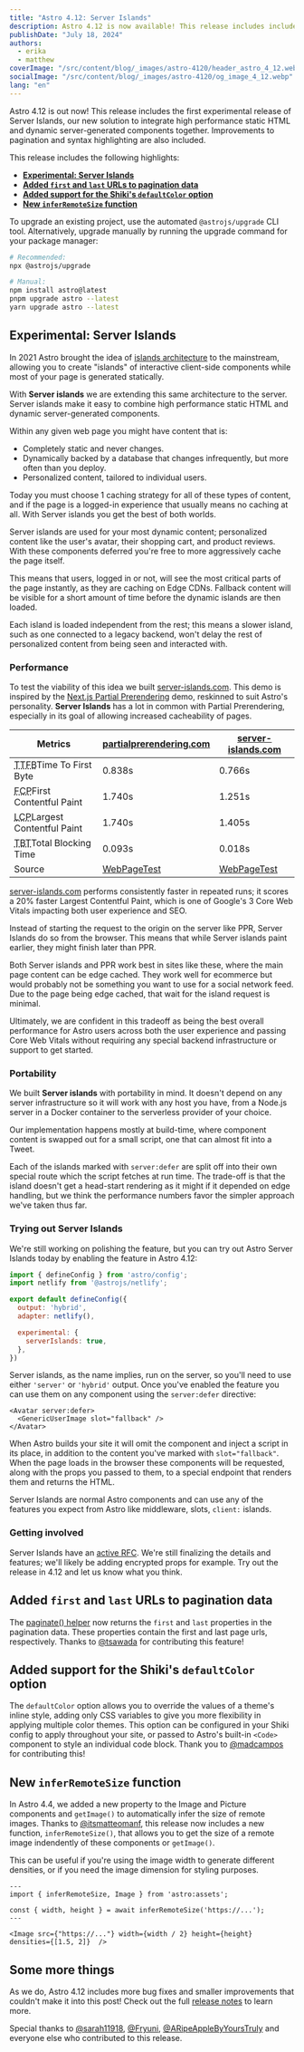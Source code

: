 ```yaml
---
title: "Astro 4.12: Server Islands"
description: Astro 4.12 is now available! This release includes includes the first experimental release of Server Islands, improvements to pagination and syntax highlighting, and more.
publishDate: "July 18, 2024"
authors:
  - erika
  - matthew
coverImage: "/src/content/blog/_images/astro-4120/header_astro_4_12.webp"
socialImage: "/src/content/blog/_images/astro-4120/og_image_4_12.webp"
lang: "en"
---
```



<BlogSummary>
  Astro 4.12 is out now! This release includes the first experimental release of Server Islands, our new solution to integrate high performance static HTML and dynamic server-generated components together. Improvements to pagination and syntax highlighting are also included.
</BlogSummary>

This release includes the following highlights:

- [**Experimental: Server Islands**](#experimental-server-islands)
- [**Added `first` and `last` URLs to pagination data**](#added-first-and-last-urls-to-pagination-data)
- [**Added support for the Shiki's `defaultColor` option**](#added-support-for-the-shikis-defaultcolor-option)
- [**New `inferRemoteSize` function**](#new-inferremotesize-function)

To upgrade an existing project, use the automated `@astrojs/upgrade` CLI tool. Alternatively, upgrade manually by running the upgrade command for your package manager:

```sh
# Recommended:
npx @astrojs/upgrade

# Manual:
npm install astro@latest
pnpm upgrade astro --latest
yarn upgrade astro --latest
```

## Experimental: Server Islands

In 2021 Astro brought the idea of [islands architecture](https://astro.build/blog/introducing-astro/) to the mainstream, allowing you to create "islands" of interactive client-side components while most of your page is generated statically.

With **Server islands** we are extending this same architecture to the server. Server islands make it easy to combine high performance static HTML and dynamic server-generated components.

Within any given web page you might have content that is:

- Completely static and never changes.
- Dynamically backed by a database that changes infrequently, but more often than you deploy.
- Personalized content, tailored to individual users.

Today you must choose 1 caching strategy for all of these types of content, and if the page is a logged-in experience that usually means no caching at all. With Server islands you get the best of both worlds.

<BlogContentImage src={islandDiag} alt="A diagram showing the server island population parts of the page from the server." />

Server islands are used for your most dynamic content; personalized content like the user's avatar, their shopping cart, and product reviews. With these components deferred you're free to more aggressively cache the page itself.

This means that users, logged in or not, will see the most critical parts of the page instantly, as they are caching on Edge CDNs. Fallback content will be visible for a short amount of time before the dynamic islands are then loaded.

Each island is loaded independent from the rest; this means a slower island, such as one connected to a legacy backend, won't delay the rest of personalized content from being seen and interacted with.

### Performance

To test the viability of this idea we built [server-islands.com](https://server-islands.com/). This demo is inspired by the [Next.js Partial Prerendering](https://www.partialprerendering.com/) demo, reskinned to suit Astro's personality. **Server Islands** has a lot in common with Partial Prerendering, especially in its goal of allowing increased cacheability of pages.

| <span class="whitespace-nowrap">Metrics</span>                                                                                                 | <a href="https://partialprerendering.com/">partialprerendering.com</a>                                                 | <a href="https://server-islands.com/">server-islands.com</a>                                                       |
| ---------------------------------------------------------------------------------------------------------------------------------------------- | -------------------------------------------------------------------- | -------------------------------------------------------------------- |
| <abbr class="sm:hidden no-underline" title="Time To First Byte">TTFB</abbr><span class="hidden sm:inline">Time To First Byte</span>            | 0.838s                                                               | 0.766s                                                               |
| <abbr class="sm:hidden no-underline" title="First Contentful Paint">FCP</abbr><span class="hidden sm:inline">First Contentful Paint</span>     | 1.740s                                                               | 1.251s                                                               |
| <abbr class="sm:hidden no-underline" title="Largest Contentful Paint">LCP</abbr><span class="hidden sm:inline">Largest Contentful Paint</span> | 1.740s                                                               | 1.405s                                                               |
| <abbr class="sm:hidden no-underline" title="Total Blocking Time">TBT</abbr><span class="hidden sm:inline">Total Blocking Time</span>           | 0.093s                                                               | 0.018s                                                               |
| Source                                                                                                                                         | [WebPageTest](https://www.webpagetest.org/result/240715_BiDc15_G7W/) | [WebPageTest](https://www.webpagetest.org/result/240716_AiDc6D_D1N/) |

[server-islands.com](https://server-islands.com) performs consistently faster in repeated runs; it scores a 20% faster Largest Contentful Paint, which is one of Google's 3 Core Web Vitals impacting both user experience and SEO.

Instead of starting the request to the origin on the server like PPR, Server Islands do so from the browser. This means that while Server islands paint earlier, they might finish later than PPR.

Both Server islands and PPR work best in sites like these, where the main page content can be edge cached. They work well for ecommerce but would probably not be something you want to use for a social network feed. Due to the page being edge cached, that wait for the island request is minimal.

Ultimately, we are confident in this tradeoff as being the best overall performance for Astro users across both the user experience and passing Core Web Vitals without requiring any special backend infrastructure or support to get started.

### Portability

We built **Server islands** with portability in mind. It doesn't depend on any server infrastructure so it will work with any host you have, from a Node.js server in a Docker container to the serverless provider of your choice.

Our implementation happens mostly at build-time, where component content is swapped out for a small script, one that can almost fit into a Tweet.

Each of the islands marked with `server:defer` are split off into their own special route which the script fetches at run time. The trade-off is that the island doesn't get a head-start rendering as it might if it depended on edge handling, but we think the performance numbers favor the simpler approach we've taken thus far.

### Trying out Server Islands

We're still working on polishing the feature, but you can try out Astro Server Islands today by enabling the feature in Astro 4.12:

```js
import { defineConfig } from 'astro/config';
import netlify from '@astrojs/netlify';

export default defineConfig({
  output: 'hybrid',
  adapter: netlify(),

  experimental: {
    serverIslands: true,
  },
})
```

Server islands, as the name implies, run on the server, so you'll need to use either `'server'` or `'hybrid'` output. Once you've enabled the feature you can use them on any component using the `server:defer` directive:

```astro
<Avatar server:defer>
  <GenericUserImage slot="fallback" />
</Avatar>
```

When Astro builds your site it will omit the component and inject a script in its place, in addition to the content you've marked with `slot="fallback"`. When the page loads in the browser these components will be requested, along with the props you passed to them, to a special endpoint that renders them and returns the HTML.

Server Islands are normal Astro components and can use any of the features you expect from Astro like middleware, slots, `client:` islands.

### Getting involved

Server Islands have an [active RFC](https://github.com/withastro/roadmap/pull/963). We're still finalizing the details and features; we'll likely be adding encrypted props for example. Try out the release in 4.12 and let us know what you think.

## Added `first` and `last` URLs to pagination data

The [paginate() helper](https://docs.astro.build/en/reference/api-reference/#paginate) now returns the `first` and `last` properties in the pagination data. These properties contain the first and last page urls, respectively. Thanks to [@tsawada](https://github.com/tsawada) for contributing this feature!

## Added support for the Shiki's `defaultColor` option

The `defaultColor` option allows you to override the values of a theme's inline style, adding only CSS variables to give you more flexibility in applying multiple color themes. This option can be configured in your Shiki config to apply throughout your site, or passed to Astro's built-in `<Code>` component to style an individual code block. Thank you to [@madcampos](https://github.com/madcampos) for contributing this!

## New `inferRemoteSize` function

In Astro 4.4, we added a new property to the Image and Picture components and `getImage()` to automatically infer the size of remote images. Thanks to [@itsmatteomanf](https://github.com/itsmatteomanf), this release now includes a new  function, `inferRemoteSize()`, that allows you to get the size of a remote image indendently of these components or `getImage()`.

This can be useful if you're using the image width to generate different densities, or if you need the image dimension for styling purposes.

```astro
---
import { inferRemoteSize, Image } from 'astro:assets';

const { width, height } = await inferRemoteSize('https://...');
---

<Image src={"https://..."} width={width / 2} height={height} densities={[1.5, 2]}  />
```

## Some more things

As we do, Astro 4.12 includes more bug fixes and smaller improvements that couldn't make it into this post! Check out the full [release notes](https://github.com/withastro/astro/blob/refs/heads/main/packages/astro/CHANGELOG.md#4120) to learn more.

Special thanks to [@sarah11918](https://github.com/sarah11918), [@Fryuni](https://github.com/Fryuni), [@ARipeAppleByYoursTruly](https://github.com/ARipeAppleByYoursTruly) and everyone else who contributed to this release.
